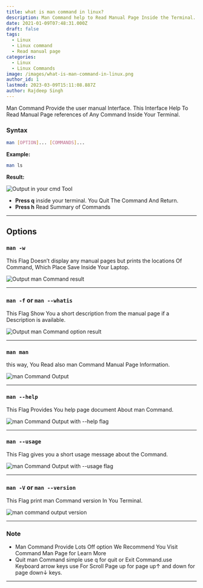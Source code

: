 ```yaml
---
title: what is man command in linux?
description: Man Command help to Read Manual Page Inside the Terminal.
date: 2021-01-09T07:48:31.000Z
draft: false
tags:
  - Linux
  - Linux command
  - Read manual page
categories:
  - Linux
  - Linux Commands
image: /images/what-is-man-command-in-linux.png
author_id: 1
lastmod: 2023-03-09T15:11:08.887Z
author: Rajdeep Singh
---
```


Man Command Provide the user manual Interface. This Interface Help To Read
Manual Page references of Any Command Inside Your Terminal.

### Syntax

```bash
man [OPTION]... [COMMANDS]...
```

**Example:**

```bash
man ls
```

**Result:**

![Output in your cmd Tool](/images/post/2021/01/screenshot-nimbus-capture-2021.01.08-01_15_26.png "Output in your cmd Tool")

- **Press q** inside your terminal. You Quit The Command And Return.
- **Press h** Read Summary of Commands

---

## Options

### `man -w`

This Flag Doesn’t display any manual pages but prints the locations Of Command,
Which Place Save Inside Your Laptop.

![Output man Command result](/images/post/2021/01/flgs.png "Output man Command result")

---

### `man -f` or `man --whatis`

This Flag Show You a short description from the manual page if a Description is
available.

![Output man Command option result](/images/post/2021/01/flag.png "Output man Command option result")

---

### `man man`

this way, You Read also man Command Manual Page Information.

![man Command Output](/images/post/2021/01/manualpage.png "man Command Output")

---

### `man --help`

This Flag Provides You help page document About man Command.

![man Command Output with --help flag](/images/post/2021/01/manhelpflags.png "man Command Output with --help flag")

---

### `man --usage`

This Flag gives you a short usage message about the Command.

![man Command Output with --usage flag](/images/post/2021/01/screenshot-nimbus-capture-2021.01.08-01_47_17-1.jpg "man Command Output with --usage flag")

---

### `man -V` or `man --version`

This Flag print man Command version In You Terminal.

![man command output version](/images/post/2021/01/MAN-version.png "man command output version")

---

### Note

- Man Command Provide Lots Off option We Recommend You Visit Command Man Page for Learn More
- Quit man Command simple use q for quit or Exit Command.use Keyboard arrow keys use For Scroll Page up for page up↑ and down for page down↓ keys.

---

